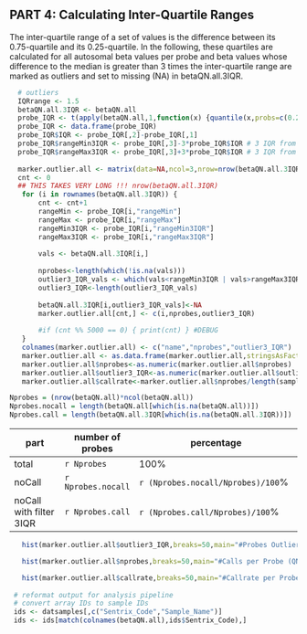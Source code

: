 
## PART 4: Calculating Inter-Quartile Ranges 

The inter-quartile range of a set of values is the difference between its 0.75-quartile and its 0.25-quartile. 
In the following, these quartiles are calculated for all autosomal beta values per probe and beta values whose difference to the median is greater than 3 times the inter-quartile range are marked as outliers and set to missing (NA) in betaQN.all.3IQR.

```r
  # outliers
  IQRrange <- 1.5
  betaQN.all.3IQR <- betaQN.all
  probe_IQR <- t(apply(betaQN.all,1,function(x) {quantile(x,probs=c(0.25,0.75,0.5),na.rm=T)}))
  probe_IQR <- data.frame(probe_IQR)
  probe_IQR$IQR <- probe_IQR[,2]-probe_IQR[,1]
  probe_IQR$rangeMin3IQR <- probe_IQR[,3]-3*probe_IQR$IQR # 3 IQR from median
  probe_IQR$rangeMax3IQR <- probe_IQR[,3]+3*probe_IQR$IQR # 3 IQR from median
  
  marker.outlier.all <- matrix(data=NA,ncol=3,nrow=nrow(betaQN.all.3IQR))
  cnt <- 0
  ## THIS TAKES VERY LONG !!! nrow(betaQN.all.3IQR)
   for (i in rownames(betaQN.all.3IQR)) {
       cnt <- cnt+1
       rangeMin <- probe_IQR[i,"rangeMin"]
       rangeMax <- probe_IQR[i,"rangeMax"]
       rangeMin3IQR <- probe_IQR[i,"rangeMin3IQR"]
       rangeMax3IQR <- probe_IQR[i,"rangeMax3IQR"]
   
       vals <- betaQN.all.3IQR[i,]
   
       nprobes<-length(which(!is.na(vals)))
       outlier3_IQR_vals <- which(vals<rangeMin3IQR | vals>rangeMax3IQR)
       outlier3_IQR<-length(outlier3_IQR_vals)
       
       betaQN.all.3IQR[i,outlier3_IQR_vals]<-NA
       marker.outlier.all[cnt,] <- c(i,nprobes,outlier3_IQR)
   
       #if (cnt %% 5000 == 0) { print(cnt) } #DEBUG
   }
   colnames(marker.outlier.all) <- c("name","nprobes","outlier3_IQR")
   marker.outlier.all <- as.data.frame(marker.outlier.all,stringsAsFactors=F)
   marker.outlier.all$nprobes<-as.numeric(marker.outlier.all$nprobes)
   marker.outlier.all$outlier3_IQR<-as.numeric(marker.outlier.all$outlier3_IQR)
   marker.outlier.all$callrate<-marker.outlier.all$nprobes/length(samples)
```

```r
Nprobes = (nrow(betaQN.all)*ncol(betaQN.all))
Nprobes.nocall = length(betaQN.all[which(is.na(betaQN.all))])
Nprobes.call = length(betaQN.all.3IQR[which(is.na(betaQN.all.3IQR))])
```

part                    | number of probes      | percentage 
------------------------|-----------------------|----------------------------------------------------------------------
total                   | `r Nprobes`           | 100\%
noCall                  | `r Nprobes.nocall`    |`r (Nprobes.nocall/Nprobes)/100 `\%
noCall with filter 3IQR | `r Nprobes.call`  	|`r (Nprobes.call/Nprobes)/100 `\%

```r
   hist(marker.outlier.all$outlier3_IQR,breaks=50,main="#Probes Outlier 3 IQR",xlab="#outliers per probe",ylab="#probes")
```
  

```r
   hist(marker.outlier.all$nprobes,breaks=50,main="#Calls per Probe (QN Dataset)",xlab="#calls per probe",ylab="#probes")
```
  

```r
   hist(marker.outlier.all$callrate,breaks=50,main="#Callrate per Probe (QN Dataset)",xlab="callrate",ylab="#probes")
   
 # reformat output for analysis pipeline
 # convert array IDs to sample IDs
 ids <- datsamples[,c("Sentrix_Code","Sample_Name")]
 ids <- ids[match(colnames(betaQN.all),ids$Sentrix_Code),]

```
